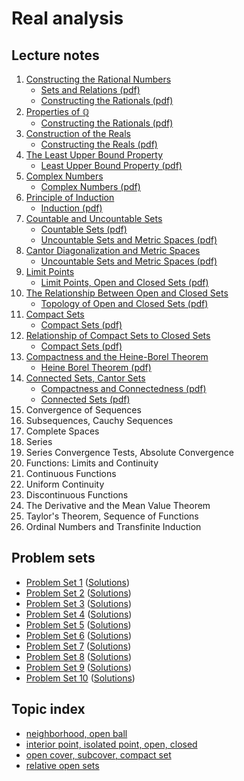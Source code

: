 # Real analysis

## Lecture notes
1. [Constructing the Rational Numbers](./l1)
    - <a href="/18.100/notes/1. Sets and Relations.pdf">Sets and Relations (pdf)</a>
    - <a href="/18.100/notes/2. Constructing the Rationals.pdf">Constructing the Rationals (pdf)</a>
2. [Properties of $\mathbb{Q}$](./l2)
    - <a href="/18.100/notes/2. Constructing the Rationals.pdf">Constructing the Rationals (pdf)</a>
3. [Construction of the Reals](./l3)
    - <a href="/18.100/notes/3. Constructing the Reals.pdf">Constructing the Reals (pdf)</a>
4. [The Least Upper Bound Property](./l4)
    - <a href="/18.100/notes/4. Least Upper Bound Property.pdf">Least Upper Bound Property (pdf)</a>
5. [Complex Numbers](./l5)
    - <a href="/18.100/notes/5. Complex Numbers.pdf">Complex Numbers (pdf)</a>
6. [Principle of Induction](./l6)
    - <a href="/18.100/notes/6. Induction.pdf">Induction (pdf)</a>
7. [Countable and Uncountable Sets](./l7)
    - <a href="/18.100/notes/7. Countable Sets.pdf">Countable Sets (pdf)</a>
    - <a href="/18.100/notes/8. Uncountable Sets and Metric Spaces.pdf">Uncountable Sets and Metric Spaces (pdf)</a>
8. [Cantor Diagonalization and Metric Spaces](./l8)
    - <a href="/18.100/notes/8. Uncountable Sets and Metric Spaces.pdf">Uncountable Sets and Metric Spaces (pdf)</a>
9. [Limit Points](./l9)
    - <a href="/18.100/notes/9. Limit Points, Open and Closed Sets.pdf">Limit Points, Open and Closed Sets (pdf)</a>
10. [The Relationship Between Open and Closed Sets](./l10)
    - <a href="/18.100/notes/10. Topology of Open and Closed Sets.pdf">Topology of Open and Closed Sets (pdf)</a>
11. [Compact Sets](./l11)
    - <a href="/18.100/notes/11. Compact Sets.pdf">Compact Sets (pdf)</a>
12. [Relationship of Compact Sets to Closed Sets](./l12)
    - <a href="/18.100/notes/11. Compact Sets.pdf">Compact Sets (pdf)</a>
13. [Compactness and the Heine-Borel Theorem](./l13)
    - <a href="/18.100/notes/12. Heine Borel Theorem.pdf">Heine Borel Theorem (pdf)</a>
14. [Connected Sets, Cantor Sets](./l14)
    - <a href="/18.100/notes/13. Compactness and Connectedness.pdf">Compactness and Connectedness (pdf)</a>
    - <a href="/18.100/notes/14. Connected Sets.pdf">Connected Sets (pdf)</a>
15. Convergence of Sequences
16. Subsequences, Cauchy Sequences
17. Complete Spaces
18. Series
19. Series Convergence Tests, Absolute Convergence
20. Functions: Limits and Continuity
21. Continuous Functions
22. Uniform Continuity
23. Discontinuous Functions
24. The Derivative and the Mean Value Theorem
25. Taylor's Theorem, Sequence of Functions
26. Ordinal Numbers and Transfinite Induction

## Problem sets
- [Problem Set 1](/18.100/ps1.pdf) ([Solutions](/18.100/ps1s.pdf))
- [Problem Set 2](/18.100/ps2.pdf) ([Solutions](/18.100/ps2s.pdf))
- [Problem Set 3](/18.100/ps3.pdf) ([Solutions](/18.100/ps3s.pdf))
- [Problem Set 4](/18.100/ps4.pdf) ([Solutions](/18.100/ps4s.pdf))
- [Problem Set 5](/18.100/ps5.pdf) ([Solutions](/18.100/ps5s.pdf))
- [Problem Set 6](/18.100/ps6.pdf) ([Solutions](/18.100/ps6s.pdf))
- [Problem Set 7](/18.100/ps7.pdf) ([Solutions](/18.100/ps7s.pdf))
- [Problem Set 8](/18.100/ps8.pdf) ([Solutions](/18.100/ps8s.pdf))
- [Problem Set 9](/18.100/ps9.pdf) ([Solutions](/18.100/ps9s.pdf))
- [Problem Set 10](/18.100/ps10.pdf) ([Solutions](/18.100/ps10s.pdf))

## Topic index
- [neighborhood, open ball](./l8)
- [interior point, isolated point, open, closed](./l9)
- [open cover, subcover, compact set](./l11)
- [relative open sets](./l11)